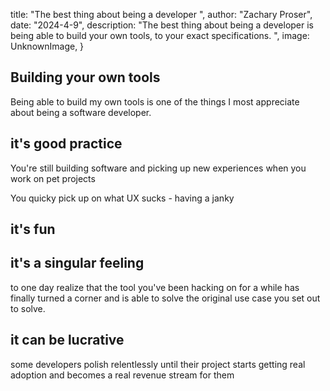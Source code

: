 



 title: "The best thing about being a developer ",
 author: "Zachary Proser",
 date: "2024-4-9",
 description: "The best thing about being a developer is being able to build your own tools, to your exact specifications. ",
 image: UnknownImage,
} 


## Building your own tools 

Being able to build my own tools is one of the things I most appreciate about being a software developer.

## it's good practice 

You're still building software and picking up new experiences when you work on pet projects 

You quicky pick up on what UX sucks - having a janky

## it's fun

## it's a singular feeling 

to one day realize that the tool you've been hacking on for a while has finally turned a corner and is able to solve the original use case you set out to solve. 

## it can be lucrative 

some developers polish relentlessly until their project starts getting real adoption and becomes a real revenue stream for them

